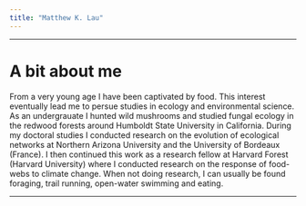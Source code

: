 ```yaml
---
title: "Matthew K. Lau"
---
```

-------------------------------------------------------------------------------

# A bit about me

From a very young age I have been captivated by food. This interest
eventually lead me to persue studies in ecology and environmental
science. As an undergrauate I hunted wild mushrooms and studied fungal
ecology in the redwood forests around Humboldt State University in
California. During my doctoral studies I conducted research on the
evolution of ecological networks at Northern Arizona University and
the University of Bordeaux (France). I then continued this work as a
research fellow at Harvard Forest (Harvard University) where I
conducted research on the response of food-webs to climate
change. When not doing research, I can usually be found foraging,
trail running, open-water swimming and eating.


-------------------------------------------------------------------------------
